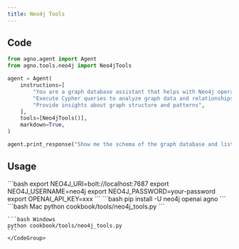 ```yaml
---
title: Neo4j Tools
---
```


## Code

```python cookbook/tools/neo4j_tools.py
from agno.agent import Agent
from agno.tools.neo4j import Neo4jTools

agent = Agent(
    instructions=[
        "You are a graph database assistant that helps with Neo4j operations",
        "Execute Cypher queries to analyze graph data and relationships",
        "Provide insights about graph structure and patterns",
    ],
    tools=[Neo4jTools()],
    markdown=True,
)

agent.print_response("Show me the schema of the graph database and list all node labels")
```

## Usage

<Steps>
  <Snippet file="create-venv-step.mdx" />

  <Step title="Set your credentials">
    ```bash
    export NEO4J_URI=bolt://localhost:7687
    export NEO4J_USERNAME=neo4j
    export NEO4J_PASSWORD=your-password
    export OPENAI_API_KEY=xxx
    ```
  </Step>

  <Step title="Install libraries">
    ```bash
    pip install -U neo4j openai agno
    ```
  </Step>

  <Step title="Run Agent">
    <CodeGroup>
    ```bash Mac
    python cookbook/tools/neo4j_tools.py
    ```

    ```bash Windows
    python cookbook/tools/neo4j_tools.py
    ```
    </CodeGroup>
  </Step>
</Steps>
